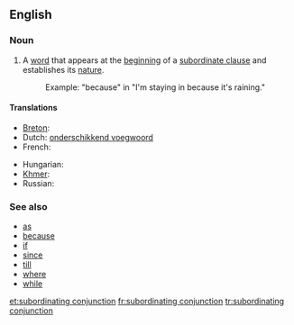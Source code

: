 ==English==

===Noun===
{{en-noun|sg=[[subordinating]] [[conjunction]]}}

# {{grammar}} A [[word]] that appears at the [[beginning]] of a [[subordinate clause]] and establishes its [[nature]].
#: Example: "because" in "I'm staying in because it's raining."

====Translations====
{{trans-top|a word establishing the nature of a subordinate clause}}
* [[Breton]]: {{t|br|stagell isurzhiañ|f}}
* Dutch: [[onderschikkend voegwoord]] {{n}}
* French: {{t|fr|conjonction de subordination|f}}
{{trans-mid}}
* Hungarian: {{t|hu|alárendelő kötőszó}}
* [[Khmer]]: {{t|km|ឈ្នាប់ឃ្លា|tr=chnoap klie|sc=Khmr}}
* Russian: {{t|ru|подчинительный союз|m|tr=podčinítel'nyj sojúz|sc=Cyrl}}
{{trans-bottom}}

===See also===
* [[as]]
* [[because]]
* [[if]]
* [[since]]
* [[till]]
* [[where]]
* [[while]]

[[et:subordinating conjunction]]
[[fr:subordinating conjunction]]
[[tr:subordinating conjunction]]